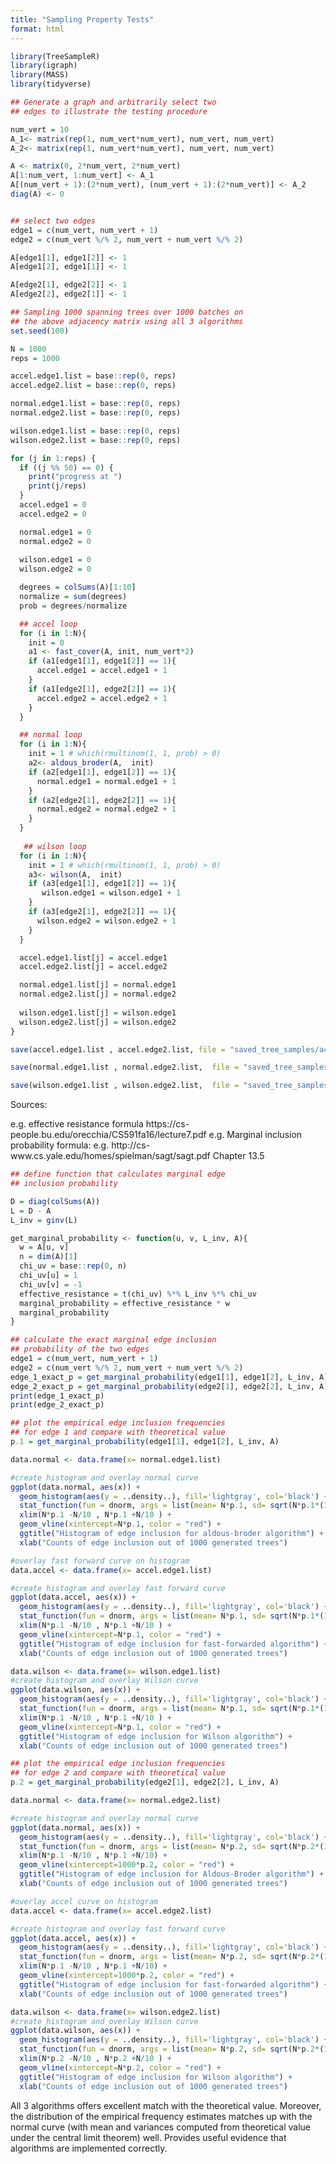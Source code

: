 ```yaml
---
title: "Sampling Property Tests"
format: html
---
```


```r
library(TreeSampleR)
library(igraph)
library(MASS)
library(tidyverse)
```

```r
## Generate a graph and arbitrarily select two 
## edges to illustrate the testing procedure

num_vert = 10
A_1<- matrix(rep(1, num_vert*num_vert), num_vert, num_vert)
A_2<- matrix(rep(1, num_vert*num_vert), num_vert, num_vert)

A <- matrix(0, 2*num_vert, 2*num_vert)
A[1:num_vert, 1:num_vert] <- A_1
A[(num_vert + 1):(2*num_vert), (num_vert + 1):(2*num_vert)] <- A_2
diag(A) <- 0


## select two edges
edge1 = c(num_vert, num_vert + 1)
edge2 = c(num_vert %/% 2, num_vert + num_vert %/% 2)

A[edge1[1], edge1[2]] <- 1
A[edge1[2], edge1[1]] <- 1

A[edge2[1], edge2[2]] <- 1
A[edge2[2], edge2[1]] <- 1

```



```r
## Sampling 1000 spanning trees over 1000 batches on 
## the above adjacency matrix using all 3 algorithms
set.seed(100)

N = 1000
reps = 1000

accel.edge1.list = base::rep(0, reps)
accel.edge2.list = base::rep(0, reps)

normal.edge1.list = base::rep(0, reps)
normal.edge2.list = base::rep(0, reps)

wilson.edge1.list = base::rep(0, reps)
wilson.edge2.list = base::rep(0, reps)

for (j in 1:reps) {
  if ((j %% 50) == 0) {
    print("progress at ")
    print(j/reps)
  }
  accel.edge1 = 0
  accel.edge2 = 0

  normal.edge1 = 0
  normal.edge2 = 0
  
  wilson.edge1 = 0
  wilson.edge2 = 0

  degrees = colSums(A)[1:10]
  normalize = sum(degrees)
  prob = degrees/normalize

  ## accel loop
  for (i in 1:N){
    init = 0
    a1 <- fast_cover(A, init, num_vert*2)
    if (a1[edge1[1], edge1[2]] == 1){
      accel.edge1 = accel.edge1 + 1
    }
    if (a1[edge2[1], edge2[2]] == 1){
      accel.edge2 = accel.edge2 + 1
    }
  }

  ## normal loop
  for (i in 1:N){
    init = 1 # which(rmultinom(1, 1, prob) > 0)
    a2<- aldous_broder(A,  init)
    if (a2[edge1[1], edge1[2]] == 1){
      normal.edge1 = normal.edge1 + 1
    }
    if (a2[edge2[1], edge2[2]] == 1){
      normal.edge2 = normal.edge2 + 1
    }
  }
  
   ## wilson loop
  for (i in 1:N){
    init = 1 # which(rmultinom(1, 1, prob) > 0)
    a3<- wilson(A,  init)
    if (a3[edge1[1], edge1[2]] == 1){
       wilson.edge1 = wilson.edge1 + 1
    }
    if (a3[edge2[1], edge2[2]] == 1){
      wilson.edge2 = wilson.edge2 + 1
    }
  }

  accel.edge1.list[j] = accel.edge1
  accel.edge2.list[j] = accel.edge2

  normal.edge1.list[j] = normal.edge1
  normal.edge2.list[j] = normal.edge2
  
  wilson.edge1.list[j] = wilson.edge1
  wilson.edge2.list[j] = wilson.edge2
}

save(accel.edge1.list , accel.edge2.list, file = "saved_tree_samples/accel_edge_inclusion_samples_1000.RData")

save(normal.edge1.list , normal.edge2.list,  file = "saved_tree_samples/normal_edge_inclusion_samples_1000.RData")

save(wilson.edge1.list , wilson.edge2.list,  file = "saved_tree_samples/wilson_edge_inclusion_samples_1000.RData")
```


Sources:

e.g. effective resistance formula https://cs-people.bu.edu/orecchia/CS591fa16/lecture7.pdf e.g. Marginal inclusion probability formula: e.g. http://cs-www.cs.yale.edu/homes/spielman/sagt/sagt.pdf Chapter 13.5

```r

## define function that calculates marginal edge
## inclusion probability

D = diag(colSums(A))
L = D - A
L_inv = ginv(L)

get_marginal_probability <- function(u, v, L_inv, A){
  w = A[u, v]
  n = dim(A)[1]
  chi_uv = base::rep(0, n)
  chi_uv[u] = 1
  chi_uv[v] = -1
  effective_resistance = t(chi_uv) %*% L_inv %*% chi_uv
  marginal_probability = effective_resistance * w
  marginal_probability
}
```


```r
## calculate the exact marginal edge inclusion 
## probability of the two edges
edge1 = c(num_vert, num_vert + 1)
edge2 = c(num_vert %/% 2, num_vert + num_vert %/% 2)
edge_1_exact_p = get_marginal_probability(edge1[1], edge1[2], L_inv, A)
edge_2_exact_p = get_marginal_probability(edge2[1], edge2[2], L_inv, A)
print(edge_1_exact_p)
print(edge_2_exact_p)

```

```r
## plot the empirical edge inclusion frequencies 
## for edge 1 and compare with theoretical value
p.1 = get_marginal_probability(edge1[1], edge1[2], L_inv, A)

data.normal <- data.frame(x= normal.edge1.list)

#create histogram and overlay normal curve
ggplot(data.normal, aes(x)) +
  geom_histogram(aes(y = ..density..), fill='lightgray', col='black') +
  stat_function(fun = dnorm, args = list(mean= N*p.1, sd= sqrt(N*p.1*(1-p.1)))) + 
  xlim(N*p.1 -N/10 , N*p.1 +N/10 ) + 
  geom_vline(xintercept=N*p.1, color = "red") +
  ggtitle("Histogram of edge inclusion for aldous-broder algorithm") + 
  xlab("Counts of edge inclusion out of 1000 generated trees")

#overlay fast forward curve on histogram
data.accel <- data.frame(x= accel.edge1.list)

#create histogram and overlay fast forward curve
ggplot(data.accel, aes(x)) +
  geom_histogram(aes(y = ..density..), fill='lightgray', col='black') +
  stat_function(fun = dnorm, args = list(mean= N*p.1, sd= sqrt(N*p.1*(1-p.1)))) +
  xlim(N*p.1 -N/10 , N*p.1 +N/10 ) + 
  geom_vline(xintercept=N*p.1, color = "red") +
  ggtitle("Histogram of edge inclusion for fast-forwarded algorithm") + 
  xlab("Counts of edge inclusion out of 1000 generated trees")

data.wilson <- data.frame(x= wilson.edge1.list)
#create histogram and overlay Wilson curve
ggplot(data.wilson, aes(x)) +
  geom_histogram(aes(y = ..density..), fill='lightgray', col='black') +
  stat_function(fun = dnorm, args = list(mean= N*p.1, sd= sqrt(N*p.1*(1-p.1)))) +
  xlim(N*p.1 -N/10 , N*p.1 +N/10 ) + 
  geom_vline(xintercept=N*p.1, color = "red") +
  ggtitle("Histogram of edge inclusion for Wilson algorithm") + 
  xlab("Counts of edge inclusion out of 1000 generated trees")


```

```r
## plot the empirical edge inclusion frequencies 
## for edge 2 and compare with theoretical value
p.2 = get_marginal_probability(edge2[1], edge2[2], L_inv, A)

data.normal <- data.frame(x= normal.edge2.list)

#create histogram and overlay normal curve
ggplot(data.normal, aes(x)) +
  geom_histogram(aes(y = ..density..), fill='lightgray', col='black') +
  stat_function(fun = dnorm, args = list(mean= N*p.2, sd= sqrt(N*p.2*(1-p.2)))) + 
  xlim(N*p.1 -N/10 , N*p.1 +N/10) + 
  geom_vline(xintercept=1000*p.2, color = "red") +
  ggtitle("Histogram of edge inclusion for Aldous-Broder algorithm") + 
  xlab("Counts of edge inclusion out of 1000 generated trees")

#overlay accel curve on histogram
data.accel <- data.frame(x= accel.edge2.list)

#create histogram and overlay fast forward curve
ggplot(data.accel, aes(x)) +
  geom_histogram(aes(y = ..density..), fill='lightgray', col='black') +
  stat_function(fun = dnorm, args = list(mean= N*p.2, sd= sqrt(N*p.2*(1-p.2)))) +
  xlim(N*p.1 -N/10 , N*p.1 +N/10) + 
  geom_vline(xintercept=1000*p.2, color = "red") +
  ggtitle("Histogram of edge inclusion for fast-forwarded algorithm") + 
  xlab("Counts of edge inclusion out of 1000 generated trees")

data.wilson <- data.frame(x= wilson.edge2.list)
#create histogram and overlay Wilson curve
ggplot(data.wilson, aes(x)) +
  geom_histogram(aes(y = ..density..), fill='lightgray', col='black') +
  stat_function(fun = dnorm, args = list(mean= N*p.2, sd= sqrt(N*p.2*(1-p.2)))) +
  xlim(N*p.2 -N/10 , N*p.2 +N/10 ) + 
  geom_vline(xintercept=N*p.2, color = "red") +
  ggtitle("Histogram of edge inclusion for Wilson algorithm") + 
  xlab("Counts of edge inclusion out of 1000 generated trees")

```

All 3 algorithms offers excellent match with the theoretical value. Moreover, the distribution of the empirical frequency estimates matches up with the normal curve (with mean and variances computed from theoretical value under the central limit theorem) well. Provides useful evidence that algorithms are implemented correctly. 